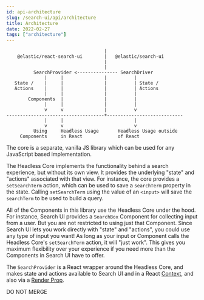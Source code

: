 ```yaml
---
id: api-architecture
slug: /search-ui/api/architecture
title: Architecture
date: 2022-02-27
tags: ["architecture"]
---
```


```
                                    |
    @elastic/react-search-ui        |   @elastic/search-ui
                                    |
                                    |
          SearchProvider <--------------- SearchDriver
              |     |               |          |
   State /    |     |               |          | State /
   Actions    |     |               |          | Actions
              |     |               |          |
        Components  |               |          |
              |     |               |          |
              v     v               |          v
------------------------------------+----------------------------
              |     |                          |
              v     v                          v
          Using     Headless Usage       Headless Usage outside
     Components     in React             of React
```

The core is a separate, vanilla JS library which can be used for any JavaScript based implementation.

The Headless Core implements the functionality behind a search experience, but without its own view. It provides the underlying "state" and "actions" associated with that view. For instance, the core provides a `setSearchTerm` action, which can be used to save a `searchTerm` property in the state. Calling `setSearchTerm` using the value of an `<input>` will save the `searchTerm` to be used to build a query.

All of the Components in this library use the Headless Core under the hood. For instance, Search UI provides a `SearchBox` Component for collecting input from a user. But you are not restricted to using just that Component. Since Search UI lets you work directly with "state" and "actions", you could use any type of input you want! As long as your input or Component calls the Headless Core's `setSearchTerm` action, it will "just work". This gives you maximum flexibility over your experience if you need more than the Components in Search UI have to offer.

The `SearchProvider` is a React wrapper around the Headless Core, and makes state and actions available to Search UI
and in a React [Context](https://reactjs.org/docs/context.html), and also via a
[Render Prop](https://reactjs.org/docs/render-props.html).

DO NOT MERGE
